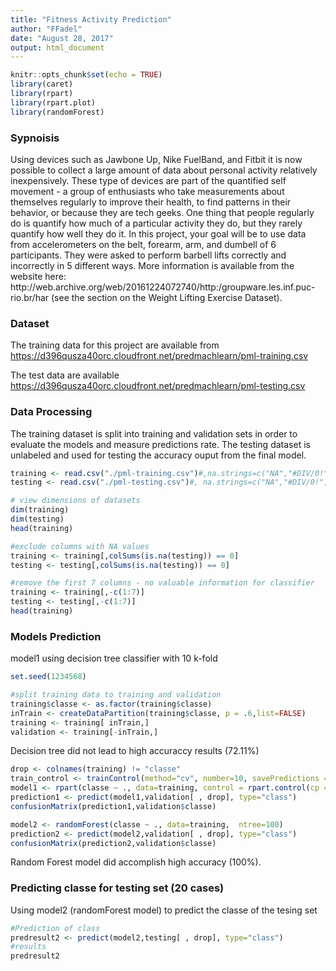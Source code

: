 ---
title: "Fitness Activity Prediction"
author: "FFadel"
date: "August 28, 2017"
output: html_document
---

```{r setup, include=FALSE}
knitr::opts_chunk$set(echo = TRUE)
library(caret)
library(rpart)
library(rpart.plot)
library(randomForest)
```

### Sypnoisis
Using devices such as Jawbone Up, Nike FuelBand, and Fitbit it is now possible to collect a large amount of data about personal activity relatively inexpensively. These type of devices are part of the quantified self movement - a group of enthusiasts who take measurements about themselves regularly to improve their health, to find patterns in their behavior, or because they are tech geeks. One thing that people regularly do is quantify how much of a particular activity they do, but they rarely quantify how well they do it. In this project, your goal will be to use data from accelerometers on the belt, forearm, arm, and dumbell of 6 participants. They were asked to perform barbell lifts correctly and incorrectly in 5 different ways. More information is available from the website here: http://web.archive.org/web/20161224072740/http:/groupware.les.inf.puc-rio.br/har (see the section on the Weight Lifting Exercise Dataset).


### Dataset
The training data for this project are available from [https://d396qusza40orc.cloudfront.net/predmachlearn/pml-training.csv](https://d396qusza40orc.cloudfront.net/predmachlearn/pml-training.csv)

The test data are available [https://d396qusza40orc.cloudfront.net/predmachlearn/pml-testing.csv](https://d396qusza40orc.cloudfront.net/predmachlearn/pml-testing.csv)

### Data Processing

The training dataset is split into training and validation sets in order to evaluate the models and measure predictions rate.
The testing dataset is unlabeled and used for testing the accuracy ouput from the final model.

```{r data processing}
training <- read.csv("./pml-training.csv")#,na.strings=c("NA","#DIV/0!", ""))
testing <- read.csv("./pml-testing.csv")#, na.strings=c("NA","#DIV/0!",""))
```

```{r analysis}
# view dimensions of datasets
dim(training)
dim(testing)
head(training)

#exclude columns with NA values
training <- training[,colSums(is.na(testing)) == 0]
testing <- testing[,colSums(is.na(testing)) == 0]

#remove the first 7 columns - no valuable information for classifier
training <- training[,-c(1:7)]
testing <- testing[,-c(1:7)]
head(training)
```

### Models Prediction
model1 using decision tree classifier with 10 k-fold 
```{r seed, echo=FALSE}
set.seed(1234568)
```

```{r prediction decision tree}
#split training data to training and validation 
training$classe <- as.factor(training$classe)
inTrain <- createDataPartition(training$classe, p = .6,list=FALSE)
training <- training[ inTrain,]
validation <- training[-inTrain,]
```
Decision tree did not lead to high accuraccy results (72.11%)

```{r model 1: Decision Tree}
drop <- colnames(training) != "classe"
train_control <- trainControl(method="cv", number=10, savePredictions = TRUE)
model1 <- rpart(classe ~ ., data=training, control = rpart.control(cp = 0.01), method="class")
prediction1 <- predict(model1,validation[ , drop], type="class")
confusionMatrix(prediction1,validation$classe)
```

```{r model2: Random Forest}
model2 <- randomForest(classe ~ ., data=training,  ntree=100)
prediction2 <- predict(model2,validation[ , drop], type="class")
confusionMatrix(prediction2,validation$classe)
```
Random Forest model did accomplish high accuracy (100%).

### Predicting classe for testing set (20 cases)
Using model2 (randomForest model) to predict the classe of the tesing set

```{r test class prediction}
#Prediction of class
predresult2 <- predict(model2,testing[ , drop], type="class")
#results
predresult2

```
